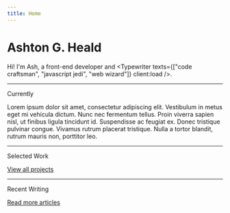 ```yaml
---
title: Home
---
```



<h1 class="font-serif font-bold">Ashton G. Heald</h1>

Hi! I'm Ash, a front-end developer and <Typewriter texts={["code craftsman", "javascript jedi", "web wizard"]} client:load />.

---

<SectionHeading>Currently</SectionHeading>

Lorem ipsum dolor sit amet, consectetur adipiscing elit. Vestibulum in metus eget mi vehicula dictum. Nunc nec fermentum tellus. Proin viverra sapien nisl, ut finibus ligula tincidunt id. Suspendisse ac feugiat ex. Donec tristique pulvinar congue. Vivamus rutrum placerat tristique. Nulla a tortor blandit, rutrum mauris non, porttitor leo.

---

<SectionHeading>Selected Work</SectionHeading>

<FeaturedProjects />

<ArrowLink>[View all projects](/portfolio)</ArrowLink>

---

<SectionHeading>Recent Writing</SectionHeading>

<RecentPosts />

<ArrowLink>[Read more articles](/blog)</ArrowLink>
